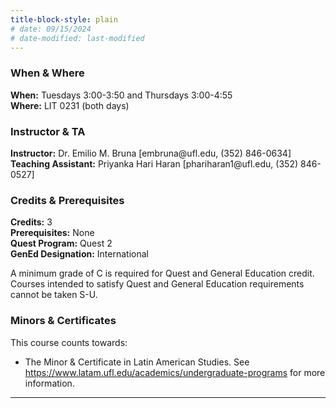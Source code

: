 ```yaml
---
title-block-style: plain
# date: 09/15/2024
# date-modified: last-modified
---
```



### When & Where {.unnumbered}

**When:** Tuesdays 3:00-3:50 and Thursdays 3:00-4:55\
**Where:** LIT 0231 (both days)

### Instructor & TA {.unnumbered}

**Instructor:** Dr. Emilio M. Bruna [embruna\@ufl.edu,  (352) 846-0634]   
**Teaching Assistant:** Priyanka Hari Haran [phariharan1\@ufl.edu, (352) 846-0527]

### Credits & Prerequisites {.unnumbered}

<!-- # GenEd, Quest, & Credit Information {.unnumbered} -->

**Credits:** 3\
**Prerequisites:** None\
**Quest Program:** Quest 2 <!-- -   GenEd Biological Sciences -->\
**GenEd Designation:** International

A minimum grade of C is required for Quest and General Education credit. Courses intended to satisfy Quest and General Education requirements cannot be taken S-U. <!-- *This course fulfills the following Quest and GenEd requirements:* -->

### Minors & Certificates {.unnumbered}

This course counts towards:  

- The Minor & Certificate in Latin American Studies. See  <https://www.latam.ufl.edu/academics/undergraduate-programs> for more information.

------------------------------------------------------------------------
